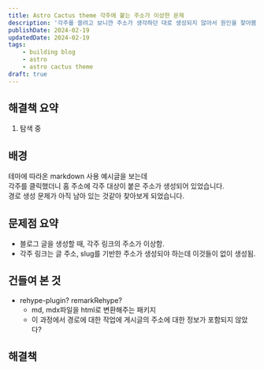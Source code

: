 ```yaml
---
title: Astro Cactus theme 각주에 붙는 주소가 이상한 문제
description: '각주를 쓸려고 보니깐 주소가 생각하던 대로 생성되지 않아서 원인을 찾아봄.'
publishDate: 2024-02-19
updatedDate: 2024-02-19
tags: 
    - building blog
    - astro
    - astro cactus theme
draft: true
---
```


## 해결책 요약
1. 탐색 중
## 배경

테마에 따라온 markdown 사용 예시글을 보는데  
각주를 클릭했더니 홈 주소에 각주 대상이 붙은 주소가 생성되어 있었습니다.  
경로 생성 문제가 아직 남아 있는 것같아 찾아보게 되었습니다.  

## 문제점 요약
- 블로그 글을 생성할 때, 각주 링크의 주소가 이상함.
- 각주 링크는 글 주소, slug를 기반한 주소가 생성되야 하는데 이것들이 없이 생성됨.

## 건들여 본 것
- rehype-plugin? remarkRehype?
    - md, mdx파일을 html로 변환해주는 패키지
    - 이 과정에서 경로에 대한 작업에 게시글의 주소에 대한 정보가 포함되지 않았다?

## 해결책
